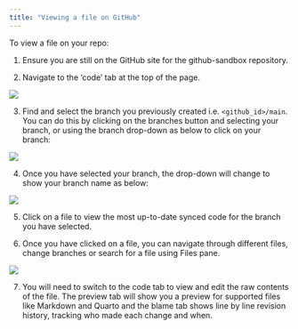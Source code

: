```yaml
---
title: "Viewing a file on GitHub"  
---
```


To view a file on your repo:

1. Ensure you are still on the GitHub site for the github-sandbox repository. 

2. Navigate to the 'code' tab at the top of the page.

![](images/repo_code_tab.png){fig-alt="Screenshot of the git-academy-sandbox repository on GitHub, highlighting the 'Code' tab."}

3. Find and select the branch you previously created i.e. `<github_id>/main`. You can do this by clicking on the branches button and selecting your branch, or using the branch drop-down as below to click on your branch: 


![](images/viewing_branches_drop_down.png){fig-alt="Screenshot of the git-academy-sandbox repository on GitHub, displaying the branches drop-down menu with 'main' selected."}

4. Once you have selected your branch, the drop-down will change to show your branch name as below: 

![](images/branch_highlighted.png){fig-alt="Screenshot of the git-academy-sandbox repository on GitHub, displaying the branches drop-down menu with 'lsnaathorst1/main' selected."}

5. Click on a file to view the most up-to-date synced code for the branch you have selected.

6. Once you have clicked on a file, you can navigate through different files, change branches or search for a file using Files pane.

![](images/files_pane.png){fig-alt="Screenshot of the git-academy-sandbox repository on GitHub, displaying the files pane as seen when viewing files in a branch."}

7. You will need to switch to the code tab to view and edit the raw contents of the file. The preview tab will show you a preview for supported files like Markdown and Quarto and the blame tab shows line by line revision history, tracking who made each change and when.
